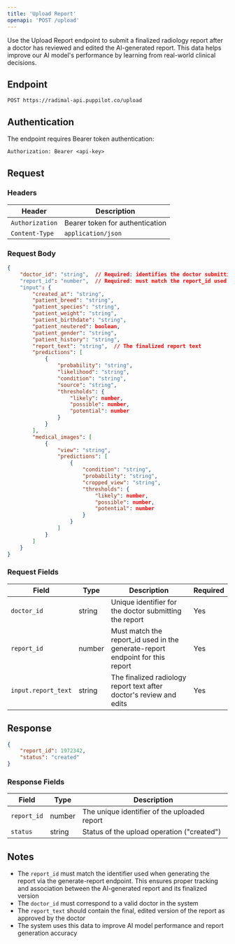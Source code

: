 ```yaml
---
title: 'Upload Report'
openapi: 'POST /upload'
---
```


Use the Upload Report endpoint to submit a finalized radiology report after a doctor has reviewed and edited the AI-generated report. This data helps improve our AI model's performance by learning from real-world clinical decisions.

## Endpoint

```http
POST https://radimal-api.puppilot.co/upload
```

## Authentication

The endpoint requires Bearer token authentication:

```http
Authorization: Bearer <api-key>
```

## Request

### Headers

| Header | Description |
|--------|-------------|
| `Authorization` | Bearer token for authentication |
| `Content-Type` | `application/json` |

### Request Body

```json
{
    "doctor_id": "string",  // Required: identifies the doctor submitting the report
    "report_id": "number",  // Required: must match the report_id used in generate-report endpoint
    "input": {
        "created_at": "string",  
        "patient_breed": "string",
        "patient_species": "string",
        "patient_weight": "string",
        "patient_birthdate": "string",  
        "patient_neutered": boolean,
        "patient_gender": "string",
        "patient_history": "string",
        "report_text": "string",  // The finalized report text
        "predictions": [
            {
                "probability": "string",
                "likelihood": "string",  
                "condition": "string",
                "source": "string",
                "thresholds": {
                    "likely": number,
                    "possible": number,
                    "potential": number
                }
            }
        ],
        "medical_images": [
            {
                "view": "string",
                "predictions": [
                    {
                        "condition": "string",
                        "probability": "string",
                        "cropped_view": "string",
                        "thresholds": {
                            "likely": number,
                            "possible": number,
                            "potential": number
                        }
                    }
                ]
            }
        ]
    }
}
```

### Request Fields

| Field | Type | Description | Required |
|-------|------|-------------|----------|
| `doctor_id` | string | Unique identifier for the doctor submitting the report | Yes |
| `report_id` | number | Must match the report_id used in the generate-report endpoint for this report | Yes |
| `input.report_text` | string | The finalized radiology report text after doctor's review and edits | Yes |

## Response

```json
{
    "report_id": 1972342,
    "status": "created"
}
```

### Response Fields

| Field | Type | Description |
|-------|------|-------------|
| `report_id` | number | The unique identifier of the uploaded report |
| `status` | string | Status of the upload operation ("created") |

## Notes

- The `report_id` must match the identifier used when generating the report via the generate-report endpoint. This ensures proper tracking and association between the AI-generated report and its finalized version
- The `doctor_id` must correspond to a valid doctor in the system
- The `report_text` should contain the final, edited version of the report as approved by the doctor
- The system uses this data to improve AI model performance and report generation accuracy

